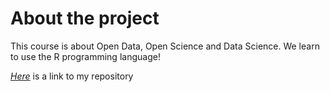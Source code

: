 
# **About the project**

This course is about Open Data, Open Science and Data Science. We learn to use the R programming language!

[*Here*](https://github.com/v-a-l-a/IODS-project) is a link to my repository

